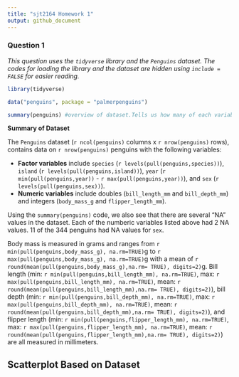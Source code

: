 ```yaml
---
title: "sjt2164 Homework 1"
output: github_document
---
```


### Question 1

_This question uses the `tidyverse` library and the `Penguins` dataset. The codes for loading the library and the dataset are hidden using `include = FALSE` for easier reading._

```r
library(tidyverse)
```

```r
data("penguins", package = "palmerpenguins")
```

```r
summary(penguins) #overview of dataset.Tells us how many of each variable contains "NA".
```

**Summary of Dataset**

The `Penguins` dataset (`r ncol(penguins)` columns x `r nrow(penguins)` rows), contains data on `r nrow(penguins)` penguins with the following variables:

* **Factor variables** include `species` (`r levels(pull(penguins,species))`), `island` (`r levels(pull(penguins,island))`), `year` (`r min(pull(penguins,year))` - `r max(pull(penguins,year))`), and `sex` (`r levels(pull(penguins,sex))`). 
* **Numeric variables** include doubles (`bill_length_mm` and `bill_depth_mm`) and integers (`body_mass_g` and `flipper_length_mm`). 

Using the `summary(penguins)` code, we also see that there are several "NA" values in the dataset. Each of the numberic variables listed above had 2 NA values. 11 of the 344 penguins had NA values for `sex`.

Body mass is measured in grams and ranges from `r min(pull(penguins,body_mass_g), na.rm=TRUE)`g to `r max(pull(penguins,body_mass_g), na.rm=TRUE)`g with a mean of `r round(mean(pull(penguins,body_mass_g),na.rm= TRUE), digits=2)`g. Bill length (min: `r min(pull(penguins,bill_length_mm), na.rm=TRUE)`, max: `r max(pull(penguins,bill_length_mm), na.rm=TRUE)`, mean: `r round(mean(pull(penguins,bill_length_mm),na.rm= TRUE), digits=2)`), bill depth (min: `r min(pull(penguins,bill_depth_mm), na.rm=TRUE)`, max: `r max(pull(penguins,bill_depth_mm), na.rm=TRUE)`, mean: `r round(mean(pull(penguins,bill_depth_mm),na.rm= TRUE), digits=2)`), and flipper length (min: `r min(pull(penguins,flipper_length_mm), na.rm=TRUE)`, max: `r max(pull(penguins,flipper_length_mm), na.rm=TRUE)`, mean: `r round(mean(pull(penguins,flipper_length_mm),na.rm= TRUE), digits=2)`) are all measured in millimeters.

## Scatterplot Based on Dataset


